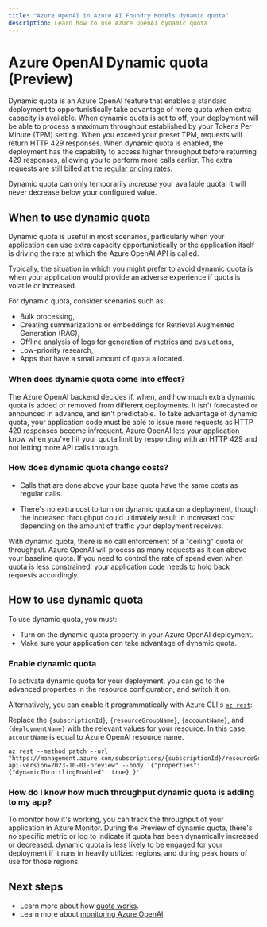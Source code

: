 ```yaml
---
title: "Azure OpenAI in Azure AI Foundry Models dynamic quota"
description: Learn how to use Azure OpenAI dynamic quota
---
```



# Azure OpenAI Dynamic quota (Preview)

Dynamic quota is an Azure OpenAI feature that enables a standard deployment to opportunistically take advantage of more quota when extra capacity is available. When dynamic quota is set to off, your deployment will be able to process a maximum throughput established by your Tokens Per Minute (TPM) setting. When you exceed your preset TPM, requests will return HTTP 429 responses. When dynamic quota is enabled, the deployment has the capability to access higher throughput before returning 429 responses, allowing you to perform more calls earlier. The extra requests are still billed at the [regular pricing rates](https://azure.microsoft.com/pricing/details/cognitive-services/openai-service/).

Dynamic quota can only temporarily *increase* your available quota: it will never decrease below your configured value.

## When to use dynamic quota

Dynamic quota is useful in most scenarios, particularly when your application can use extra capacity opportunistically or the application itself is driving the rate at which the Azure OpenAI API is called.

Typically, the situation in which you might prefer to avoid dynamic quota is when your application would provide an adverse experience if quota is volatile or increased.

For dynamic quota, consider scenarios such as:

* Bulk processing,
* Creating summarizations or embeddings for Retrieval Augmented Generation (RAG),
* Offline analysis of logs for generation of metrics and evaluations,
* Low-priority research,
* Apps that have a small amount of quota allocated.

### When does dynamic quota come into effect?

The Azure OpenAI backend decides if, when, and how much extra dynamic quota is added or removed from different deployments. It isn't forecasted or announced in advance, and isn't predictable. To take advantage of dynamic quota, your application code must be able to issue more requests as HTTP 429 responses become infrequent. Azure OpenAI lets your application know when you've hit your quota limit by responding with an HTTP 429 and not letting more API calls through.

### How does dynamic quota change costs?

* Calls that are done above your base quota have the same costs as regular calls.

* There's no extra cost to turn on dynamic quota on a deployment, though the increased throughput could ultimately result in increased cost depending on the amount of traffic your deployment receives.

<Note>
With dynamic quota, there is no call enforcement of a "ceiling" quota or throughput. Azure OpenAI will process as many requests as it can above your baseline quota. If you need to control the rate of spend even when quota is less constrained, your application code needs to hold back requests accordingly.
</Note>

## How to use dynamic quota

To use dynamic quota, you must:

* Turn on the dynamic quota property in your Azure OpenAI deployment.
* Make sure your application can take advantage of dynamic quota.

### Enable dynamic quota

To activate dynamic quota for your deployment, you can go to the advanced properties in the resource configuration, and switch it on.

Alternatively, you can enable it programmatically with Azure CLI's [`az rest`](/cli/azure/reference-index?view=azure-cli-latest#az-rest&preserve-view=true):

Replace the `{subscriptionId}`, `{resourceGroupName}`, `{accountName}`, and `{deploymentName}` with the relevant values for your resource. In this case, `accountName` is equal to Azure OpenAI resource name.

```azurecli
az rest --method patch --url "https://management.azure.com/subscriptions/{subscriptionId}/resourceGroups/{resourceGroupName}/providers/Microsoft.CognitiveServices/accounts/{accountName}/deployments/{deploymentName}?api-version=2023-10-01-preview" --body '{"properties": {"dynamicThrottlingEnabled": true} }'
```

### How do I know how much throughput dynamic quota is adding to my app?

To monitor how it's working, you can track the throughput of your application in Azure Monitor. During the Preview of dynamic quota, there's no specific metric or log to indicate if quota has been dynamically increased or decreased.
dynamic quota is less likely to be engaged for your deployment if it runs in heavily utilized regions, and during peak hours of use for those regions.

## Next steps

* Learn more about how [quota works](./quota).
* Learn more about [monitoring Azure OpenAI](./monitor-openai).


